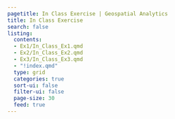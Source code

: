 ```yaml
---
pagetitle: In Class Exercise | Geospatial Analytics
title: In Class Exercise
search: false
listing:
  contents: 
  - Ex1/In_Class_Ex1.qmd
  - Ex2/In_Class_Ex2.qmd
  - Ex3/In_Class_Ex3.qmd
  - "!index.qmd"
  type: grid
  categories: true
  sort-ui: false
  filter-ui: false
  page-size: 30
  feed: true
---
```

